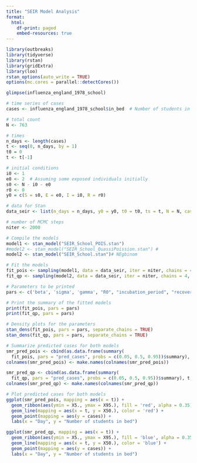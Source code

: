 ```yaml
---
title: "SEIR Model Analysis"
format: 
  html: 
    df-print: paged
    embed-resources: true
---
```

```r
library(outbreaks)
library(tidyverse)
library(rstan)
library(gridExtra)
library(loo)
rstan_options(auto_write = TRUE)
options(mc.cores = parallel::detectCores())
```

```r
glimpse(influenza_england_1978_school)
```

```r
# time series of cases
cases <- influenza_england_1978_school$in_bed  # Number of students in bed

# total count
N <- 763

# times
n_days <- length(cases)
t <- seq(0, n_days, by = 1)
t0 = 0 
t <- t[-1]

# initial conditions
i0 <- 1
e0 <- 2  # Assuming some exposed individuals initially
s0 <- N - i0 - e0
r0 <- 0
y0 = c(S = s0, E = e0, I = i0, R = r0)

# data for Stan
data_seir <- list(n_days = n_days, y0 = y0, t0 = t0, ts = t, N = N, cases = cases)

# number of MCMC steps
niter <- 2000
```

```r
# Compile the models
model1 <- stan_model("SEIR_School_POIS.stan")
#model2 <- stan_model("SEIR_School_QuassiPoission.stan") #
model2 <- stan_model("SEIR_School.stan")# NEgbinom
```

```r
# Fit the models
fit_pois <- sampling(model1, data = data_seir, iter = niter, chains = 4, seed = 0)
fit_qp <- sampling(model2, data = data_seir, iter = niter, chains = 4, seed = 0)

# Parameters to be printed
pars <- c('beta', 'sigma', 'gamma', "R0", "incubation_period", "recovery_time")

# Print the summary of the fitted models
print(fit_pois, pars = pars)
print(fit_qp, pars = pars)

# Density plots for the parameters
stan_dens(fit_pois, pars = pars, separate_chains = TRUE)
stan_dens(fit_qp, pars = pars, separate_chains = TRUE)
```

```r
# Summarize predicted cases for both models
smr_pred_pois <- cbind(as.data.frame(summary(
  fit_pois, pars = "pred_cases", probs = c(0.05, 0.5, 0.95))$summary), t, cases)
colnames(smr_pred_pois) <- make.names(colnames(smr_pred_pois))

smr_pred_qp <- cbind(as.data.frame(summary(
  fit_qp, pars = "pred_cases", probs = c(0.05, 0.5, 0.95))$summary), t, cases)
colnames(smr_pred_qp) <- make.names(colnames(smr_pred_qp))

# Plot predicted cases for both models
ggplot(smr_pred_pois, mapping = aes(x = t)) +
  geom_ribbon(aes(ymin = X5., ymax = X95.), fill = 'red', alpha = 0.35) +
  geom_line(mapping = aes(x = t, y = X50.), color = 'red') + 
  geom_point(mapping = aes(y = cases)) +
  labs(x = "Day", y = "Number of students in bed")
```
```r
ggplot(smr_pred_qp, mapping = aes(x = t)) +
  geom_ribbon(aes(ymin = X5., ymax = X95.), fill = 'blue', alpha = 0.35) +
  geom_line(mapping = aes(x = t, y = X50.), color = 'blue') + 
  geom_point(mapping = aes(y = cases)) +
  labs(x = "Day", y = "Number of students in bed")
```



